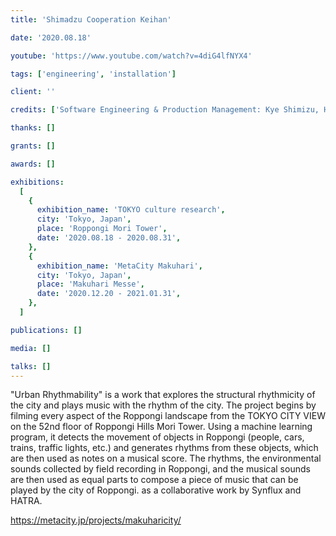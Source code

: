 ```yaml
---
title: 'Shimadzu Cooperation Keihan'

date: '2020.08.18'

youtube: 'https://www.youtube.com/watch?v=4diG4lfNYX4'

tags: ['engineering', 'installation']

client: ''

credits: ['Software Engineering & Production Management: Kye Shimizu, Hidemaro Fujinami (Nsketch)', 'Direction & Production Coordination : Yuki Anezaki (N sketch)','Robot Arm Software Engineering: Sheep ', 'Installation Visuals: Kezzadrix', 'Graphic Design: Tatsunori Shimizu (N sketch)' 'Production Assistance : Ryo Yumoto, Daiki', 'CG Visuals : Daiki Hashimoto (N sketch)', 'LED & LED Wall Production : TELMIC' ]

thanks: []

grants: []

awards: []

exhibitions:
  [
    {
      exhibition_name: 'TOKYO culture research',
      city: 'Tokyo, Japan',
      place: 'Roppongi Mori Tower',
      date: '2020.08.18 - 2020.08.31',
    },
    {
      exhibition_name: 'MetaCity Makuhari',
      city: 'Tokyo, Japan',
      place: 'Makuhari Messe',
      date: '2020.12.20 - 2021.01.31',
    },
  ]

publications: []

media: []

talks: []
---
```



<TextSection>
  <p>
    "Urban Rhythmability" is a work that explores the structural rhythmicity of the city and plays
    music with the rhythm of the city. The project begins by filming every aspect of the Roppongi
    landscape from the TOKYO CITY VIEW on the 52nd floor of Roppongi Hills Mori Tower. Using a
    machine learning program, it detects the movement of objects in Roppongi (people, cars, trains,
    traffic lights, etc.) and generates rhythms from these objects, which are then used as notes on
    a musical score. The rhythms, the environmental sounds collected by field recording in Roppongi,
    and the musical sounds are then used as equal parts to compose a piece of music that can be
    played by the city of Roppongi. as a collaborative work by Synflux and HATRA.
  </p>
</TextSection>

https://metacity.jp/projects/makuharicity/